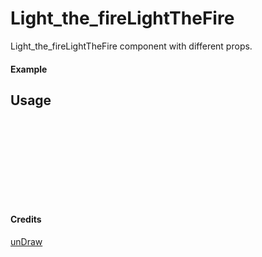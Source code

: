 
<Meta of={Light_the_fireLightTheFire} title="unDraw/Light_the_fireLightTheFire" />

# Light_the_fireLightTheFire

Light_the_fireLightTheFire component with different props.

#### Example

<Canvas of={Light_the_fireLightTheFire.Primary} />

## Usage

```ts
import { Light_the_fireLightTheFire } from "yadl-ui";

const Example = () => {
  return (
      <Light_the_fireLightTheFire />
  );
};

export default Example;
```

#### Credits
[unDraw](https://undraw.co/illustrations)
